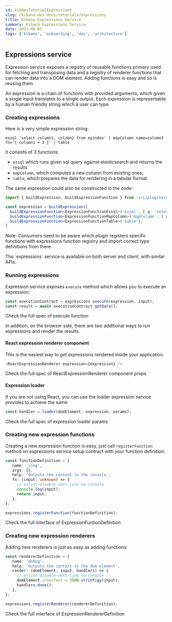 ```yaml
---
id: kibDevTutorialExpressions
slug: /kibana-dev-docs/tutorials/expressions
title: Kibana Expressions Service
summary: Kibana Expressions Service
date: 2021-06-01
tags: ['kibana', 'onboarding', 'dev', 'architecture']
---
```


## Expressions service

Expression service exposes a registry of reusable functions primary used for fetching and transposing data and a registry of renderer functions that can render data into a DOM element.
Adding functions is easy and so is reusing them.
 
An expression is a chain of functions with provided arguments, which given a single input translates to a single output.
Each expression is representable by a human friendly string which a user can type.

### Creating expressions

Here is a very simple expression string:

```
essql 'select column1, column2 from myindex' | mapColumn name=column3 fn='{ column1 + 3 }' | table
```

It consists of 3 functions:

 - `essql` which runs given sql query against elasticsearch and returns the results
 - `mapColumn`, which computes a new column from existing ones;
 - `table`, which prepares the data for rendering in a tabular format.

The same expression could also be constructed in the code:

```ts
import { buildExpression, buildExpressionFunction } from 'src/plugins/expressions';

const expression = buildExpression([
  buildExpressionFunction<ExpressionFunctionEssql>('essql', [ q: 'select column1, column2 from myindex' ]),
  buildExpressionFunction<ExpressionFunctionMapColumn>('mapColumn', [ name: 'column3', expression: 'column1 + 3' ]),
  buildExpressionFunction<ExpressionFunctionTable>('table'),
]
```

Note: Consumers need to be aware which plugin registers specific functions with expressions function registry and import correct type definitions from there.

<DocCallOut>
  The `expressions` service is available on both server and client, with similar APIs.
</DocCallOut>

### Running expressions

Expression service exposes `execute` method which allows you to execute an expression:

```ts
const executionContract = expressions.execute(expression, input);
const result = await executionContract.getData();
```

<DocCallOut>
  Check the full spec of execute function <DocLink id="kibExpressionsPluginApi" section="def-common.ExpressionsService.execute" text="here" />
</DocCallOut>

In addition, on the browser side, there are two additional ways to run expressions and render the results.

#### React expression renderer component

This is the easiest way to get expressions rendered inside your application.

```ts
<ReactExpressionRenderer expression={expression} />
```

<DocCallOut>
  Check the full spec of ReactExpressionRenderer component props <DocLink id="kibExpressionsPluginApi" section="def-public.ReactExpressionRendererProps" text="here" />
</DocCallOut>

#### Expression loader

If you are not using React, you can use the loader expression service provides to achieve the same:

```ts
const handler = loader(domElement, expression, params);
```

<DocCallOut>
  Check the full spec of expression loader params <DocLink id="kibExpressionsPluginApi" section="def-public.IExpressionLoaderParams" text="here" />
</DocCallOut>

### Creating new expression functions

Creating a new expression function is easy, just call `registerFunction` method on expressions service setup contract with your function definition:

```ts
const functionDefinition = {
   name: 'clog',
   args: {},
   help: 'Outputs the context to the console',
   fn: (input: unknown) => {
     // eslint-disable-next-line no-console
     console.log(input);
     return input;
   },
};

expressions.registerFunction(functionDefinition);
```

<DocCallOut>
  Check the full interface of ExpressionFuntionDefinition <DocLink id="kibExpressionsPluginApi" section="def-common.ExpressionFunctionDefinition" text="here" />
</DocCallOut>

### Creating new expression renderers

Adding new renderers is just as easy as adding functions:

```ts
const rendererDefinition = {
   name: 'debug',
   help: 'Outputs the context to the dom element',
   render: (domElement, input, handlers) => {
     // eslint-disable-next-line no-console
     domElement.innerText = JSON.strinfigy(input);
     handlers.done();
   },
};

expressions.registerRenderer(rendererDefinition);
```

<DocCallOut>
  Check the full interface of ExpressionRendererDefinition <DocLink id="kibExpressionsPluginApi" section="def-common.ExpressionRenderDefinition" text="here" />
</DocCallOut>
